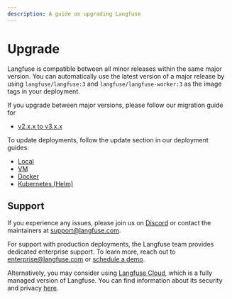```yaml
---
description: A guide on upgrading Langfuse
---
```


# Upgrade

Langfuse is compatible between all minor releases within the same major version.
You can automatically use the latest version of a major release by using `langfuse/langfuse:3` and `langfuse/langfuse-worker:3` as the image tags in your deployment.

If you upgrade between major versions, please follow our migration guide for

- [v2.x.x to v3.x.x](/self-hosting/upgrade-v2-to-v3)

To update deployments, follow the update section in our deployment guides:

- [Local](/self-hosting/local#how-to-upgrade)
- [VM](/self-hosting/docker-compose#how-to-upgrade)
- [Docker](/self-hosting/docker#how-to-upgrade)
- [Kubernetes (Helm)](/self-hosting/kubernetes-helm#how-to-upgrade)

## Support

If you experience any issues, please join us on [Discord](/discord) or contact the maintainers at support@langfuse.com.

For support with production deployments, the Langfuse team provides dedicated enterprise support. To learn more, reach out to enterprise@langfuse.com or [schedule a demo](/schedule-demo).

Alternatively, you may consider using [Langfuse Cloud](/docs/deployment/cloud), which is a fully managed version of Langfuse. You can find information about its security and privacy [here](/docs/data-security-privacy).
